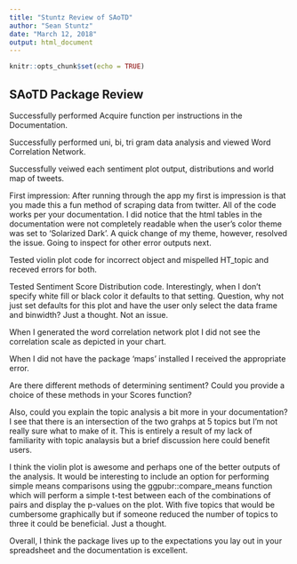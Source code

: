 ---
title: "Stuntz Review of SAoTD"
author: "Sean Stuntz"
date: "March 12, 2018"
output: html_document
---

```{r setup, include=FALSE}
knitr::opts_chunk$set(echo = TRUE)
```

## SAoTD Package Review
Successfully performed Acquire function per instructions in the Documentation. 

Successfully performed uni, bi, tri gram data analysis and viewed Word Correlation Network.

Successfully veiwed each sentiment plot output, distributions and world map of tweets. 

First impression: After running through the app my first is impression is that you made this a fun method of scraping data from twitter. All of the code works per your documentation. I did notice that the html tables in the documentation were not completely readable when the user's color theme was set to 'Solarized Dark'. A quick change of my theme, however, resolved the issue. Going to inspect for other error outputs next.

Tested violin plot code for incorrect object and mispelled HT_topic and receved errors for both.

Tested Sentiment Score Distribution code. Interestingly, when I don't specify white fill or black color it defaults to that setting. Question, why not just set defaults for this plot and have the user only select the data frame and binwidth? Just a thought. Not an issue. 

When I generated the word correlation network plot I did not see the correlation scale as depicted in your chart.

When I did not have the package 'maps' installed I received the appropriate error.

Are there different methods of determining sentiment? Could you provide a choice of these methods in your Scores function? 

Also, could you explain the topic analysis a bit more in your documentation? I see that there is an intersection of the two grahps at 5 topics but I'm not really sure what to make of it. This is entirely a result of my lack of familiarity with topic analaysis but a brief discussion here could benefit users.

I think the violin plot is awesome and perhaps one of the better outputs of the analysis. It would be interesting to include an option for performing simple means comparisons using the ggpubr::compare_means function which will perform a simple t-test between each of the combinations of pairs and display the p-values on the plot. With five topics that would be cumbersome graphically but if someone reduced the number of topics to three it could be beneficial. Just a thought.

Overall, I think the package lives up to the expectations you lay out in your spreadsheet and the documentation is excellent. 



